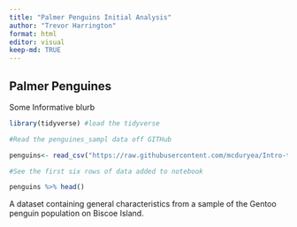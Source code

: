 ```yaml
---
title: "Palmer Penguins Initial Analysis"
author: "Trevor Harrington"
format: html
editor: visual
keep-md: TRUE
---
```


## Palmer Penguines

Some Informative blurb

```r
library(tidyverse) #load the tidyverse

#Read the penguines_sampl data off GITHub

penguins<- read_csv("https://raw.githubusercontent.com/mcduryea/Intro-to-Bioinformatics/main/data/penguins_samp1.csv")

#See the first six rows of data added to notebook

penguins %>% head()

```

A dataset containing general characteristics from a sample of the Gentoo penguin population on Biscoe Island.
